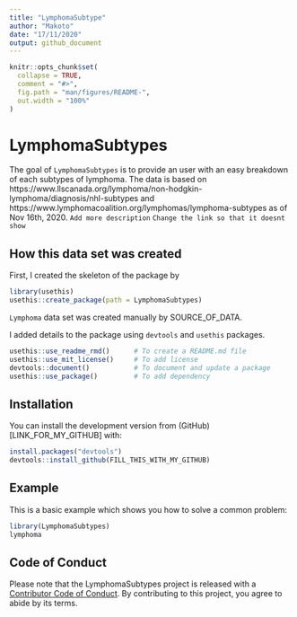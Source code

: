 ```yaml
---
title: "LymphomaSubtype"
author: "Makoto"
date: "17/11/2020"
output: github_document
---
```


<!-- README.md is generated from README.Rmd. Please edit that file -->

```r
knitr::opts_chunk$set(
  collapse = TRUE,
  comment = "#>",
  fig.path = "man/figures/README-",
  out.width = "100%"
)
```

# LymphomaSubtypes

<!-- badges: start -->
<!-- badges: end -->

The goal of `LymphomaSubtypes` is to provide an user with an easy breakdown of each subtypes of lymphoma. The data is based on https://www.llscanada.org/lymphoma/non-hodgkin-lymphoma/diagnosis/nhl-subtypes and https://www.lymphomacoalition.org/lymphomas/lymphoma-subtypes as of Nov 16th, 2020.
`Add more description`
`Change the link so that it doesnt show`

## How this data set was created

First, I created the skeleton of the package by 

```r
library(usethis)
usethis::create_package(path = LymphomaSubtypes)
```

`Lymphoma` data set was created manually by SOURCE_OF_DATA.

I added details to the package using `devtools` and `usethis` packages.

```r
usethis::use_readme_rmd()      # To create a README.md file
usethis::use_mit_license()     # To add license
devtools::document()           # To document and update a package
usethis::use_package()         # To add dependency
```

## Installation

You can install the development version from (GitHub)[LINK_FOR_MY_GITHUB] with:

```r
install.packages("devtools")
devtools::install_github(FILL_THIS_WITH_MY_GITHUB)
```

## Example

This is a basic example which shows you how to solve a common problem:

```r
library(LymphomaSubtypes)
lymphoma
```

## Code of Conduct
  
Please note that the LymphomaSubtypes project is released with a [Contributor Code of Conduct](https://contributor-covenant.org/version/2/0/CODE_OF_CONDUCT.html). By contributing to this project, you agree to abide by its terms.
